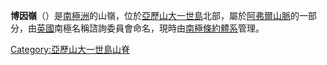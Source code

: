 {{Coord|69|7|S|71|48|W|source:GNIS|display=title}}

'''博因嶺'''（{{lang-en|Boyn Ridge}}）是[[南極洲|南極洲]]的山嶺，位於[[亞歷山大一世島|亞歷山大一世島]]北部，屬於[[阿弗爾山脈|阿弗爾山脈]]的一部分，由[[英國|英國]]南極名稱諮詢委員會命名，現時由[[南極條約體系|南極條約體系]]管理。

{{DEFAULTSORT:Boyn Ridge}}
[[Category:亞歷山大一世島山脊|Category:亞歷山大一世島山脊]]


{{AlexanderIsland-geo-stub}}